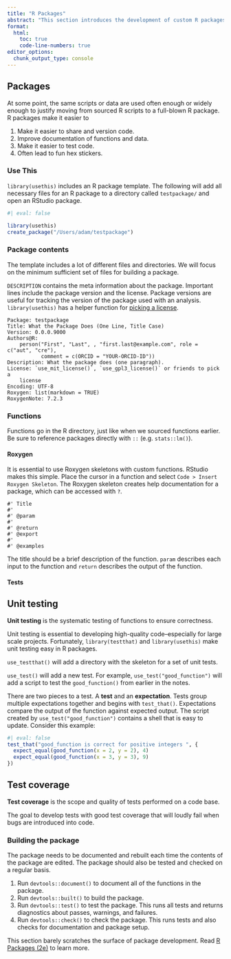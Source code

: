 ```yaml
---
title: "R Packages"
abstract: "This section introduces the development of custom R packages"
format: 
  html:
    toc: true
    code-line-numbers: true
editor_options: 
  chunk_output_type: console
---
```


## Packages

At some point, the same scripts or data are used often enough or widely enough to justify moving from sourced R scripts to a full-blown R package. R packages make it easier to

1.  Make it easier to share and version code.
2.  Improve documentation of functions and data.
3.  Make it easier to test code.
4.  Often lead to fun hex stickers.

### Use This

`library(usethis)` includes an R package template. The following will add all necessary files for an R package to a directory called `testpackage/` and open an RStudio package.

```r
#| eval: false

library(usethis)
create_package("/Users/adam/testpackage")

```

### Package contents

The template includes a lot of different files and directories. We will focus on the minimum sufficient set of files for building a package.

`DESCRIPTION` contains the meta information about the package. Important lines include the package version and the license. Package versions are useful for tracking the version of the package used with an analysis. `library(usethis)` has a helper function for [picking a license](https://choosealicense.com/licenses/).

```         
Package: testpackage
Title: What the Package Does (One Line, Title Case)
Version: 0.0.0.9000
Authors@R: 
    person("First", "Last", , "first.last@example.com", role = c("aut", "cre"),
           comment = c(ORCID = "YOUR-ORCID-ID"))
Description: What the package does (one paragraph).
License: `use_mit_license()`, `use_gpl3_license()` or friends to pick a
    license
Encoding: UTF-8
Roxygen: list(markdown = TRUE)
RoxygenNote: 7.2.3
```

### Functions

Functions go in the R directory, just like when we sourced functions earlier. Be sure to reference packages directly with `::` (e.g. `stats::lm()`).

#### Roxygen

It is essential to use Roxygen skeletons with custom functions. RStudio makes this simple. Place the cursor in a function and select `Code > Insert Roxygen Skeleton`. The Roxygen skeleton creates help documentation for a package, which can be accessed with `?`.

```         
#' Title
#'
#' @param
#'
#' @return
#' @export
#'
#' @examples
```

The title should be a brief description of the function. `param` describes each input to the function and `return` describes the output of the function.

#### Tests

::: panel-tip
## Unit testing

**Unit testing** is the systematic testing of functions to ensure correctness.
:::

Unit testing is essential to developing high-quality code--especially for large scale projects. Fortunately, `library(testthat)` and `library(usethis)` make unit testing easy in R packages.

`use_testthat()` will add a directory with the skeleton for a set of unit tests.

`use_test()` will add a new test. For example, `use_test("good_function")` will add a script to test the `good_function()` from earlier in the notes.

There are two pieces to a test. A **test** and an **expectation**. Tests group multiple expectations together and begins with `test_that()`. Expectations compare the output of the function against expected output. The script created by `use_test("good_function")` contains a shell that is easy to update. Consider this example:

```r
#| eval: false
test_that("good_function is correct for positive integers ", {
  expect_equal(good_function(x = 2, y = 2), 4)
  expect_equal(good_function(x = 3, y = 3), 9)
})

```

::: panel-tip
## Test coverage

**Test coverage** is the scope and quality of tests performed on a code base.
:::

The goal to develop tests with good test coverage that will loudly fail when bugs are introduced into code.

### Building the package

The package needs to be documented and rebuilt each time the contents of the package are edited. The package should also be tested and checked on a regular basis.

1.  Run `devtools::document()` to document all of the functions in the package.
2.  Run `devtools::built()` to build the package.
3.  Run `devtools::test()` to test the package. This runs all tests and returns diagnostics about passes, warnings, and failures.
4.  Run `devtools::check()` to check the package. This runs tests and also checks for documentation and package setup.

This section barely scratches the surface of package development. Read [R Packages (2e)](https://r-pkgs.org/) to learn more.
